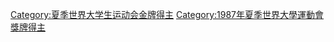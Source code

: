 [[Category:夏季世界大学生运动会金牌得主|Category:夏季世界大学生运动会金牌得主]]
[[Category:1987年夏季世界大學運動會獎牌得主|Category:1987年夏季世界大學運動會獎牌得主]]